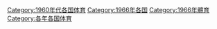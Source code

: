 [[Category:1960年代各国体育|Category:1960年代各国体育]]
[[Category:1966年各国|Category:1966年各国]]
[[Category:1966年體育|Category:1966年體育]]
[[Category:各年各国体育|Category:各年各国体育]]